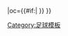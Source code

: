 {{fb team |t=斯图加特二队 |tan=斯图加特二队 |tc=GER |abb={{#if:{{{abb|}}}|ST2}} |oc={{#if:{{{oc|}}}|{{{oc}}} }} }}<!--
--><noinclude>
[[Category:足球模板]]
</noinclude>